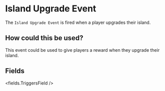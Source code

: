 
# Island Upgrade Event 

The `Island Upgrade Event` is fired when a player upgrades their island.

## How could this be used?

This event could be used to give players a reward when they upgrade their island.


## Fields

<fields.TriggersField />
